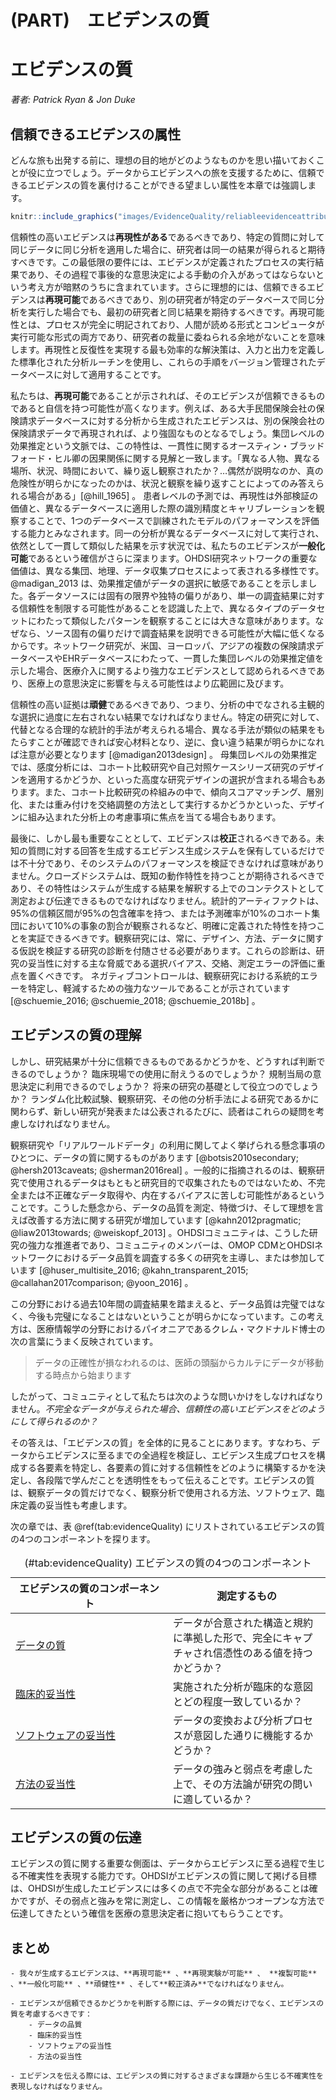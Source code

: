 # (PART)　エビデンスの質 {.unnumbered}

# エビデンスの質 {#EvidenceQuality}

*著者: Patrick Ryan & Jon Duke*

\index{evidence quality}

## 信頼できるエビデンスの属性

どんな旅も出発する前に、理想の目的地がどのようなものかを思い描いておくことが役に立つでしょう。データからエビデンスへの旅を支援するために、信頼できるエビデンスの質を裏付けることができる望ましい属性を本章では強調します。

```r
knitr::include_graphics("images/EvidenceQuality/reliableevidenceattributes.png")
```

信頼性の高いエビデンスは**再現性がある**であるべきであり、特定の質問に対して同じデータに同じ分析を適用した場合に、研究者は同一の結果が得られると期待すべきです。この最低限の要件には、エビデンスが定義されたプロセスの実行結果であり、その過程で事後的な意思決定による手動の介入があってはならないという考え方が暗黙のうちに含まれています。さらに理想的には、信頼できるエビデンスは**再現可能**であるべきであり、別の研究者が特定のデータベースで同じ分析を実行した場合でも、最初の研究者と同じ結果を期待するべきです。再現可能性とは、プロセスが完全に明記されており、人間が読める形式とコンピュータが実行可能な形式の両方であり、研究者の裁量に委ねられる余地がないことを意味します。再現性と反復性を実現する最も効率的な解決策は、入力と出力を定義した標準化された分析ルーチンを使用し、これらの手順をバージョン管理されたデータベースに対して適用することです。

私たちは、**再現可能**であることが示されれば、そのエビデンスが信頼できるものであると自信を持つ可能性が高くなります。例えば、ある大手民間保険会社の保険請求データベースに対する分析から生成されたエビデンスは、別の保険会社の保険請求データで再現されれば、より強固なものとなるでしょう。集団レベルの効果推定という文脈では、この特性は、一貫性に関するオースティン・ブラッドフォード・ヒル卿の因果関係に関する見解と一致します。「異なる人物、異なる場所、状況、時間において、繰り返し観察されたか？…偶然が説明なのか、真の危険性が明らかになったのかは、状況と観察を繰り返すことによってのみ答えられる場合がある」[@hill_1965] 。 患者レベルの予測では、再現性は外部検証の価値と、異なるデータベースに適用した際の識別精度とキャリブレーションを観察することで、1つのデータベースで訓練されたモデルのパフォーマンスを評価する能力とみなされます。同一の分析が異なるデータベースに対して実行され、依然として一貫して類似した結果を示す状況では、私たちのエビデンスが**一般化可能**であるという確信がさらに深まります。OHDSI研究ネットワークの重要な価値は、異なる集団、地理、データ収集プロセスによって表される多様性です。 @madigan_2013 は、効果推定値がデータの選択に敏感であることを示しました。各データソースには固有の限界や独特の偏りがあり、単一の調査結果に対する信頼性を制限する可能性があることを認識した上で、異なるタイプのデータセットにわたって類似したパターンを観察することには大きな意味があります。なぜなら、ソース固有の偏りだけで調査結果を説明できる可能性が大幅に低くなるからです。ネットワーク研究が、米国、ヨーロッパ、アジアの複数の保険請求データベースやEHRデータベースにわたって、一貫した集団レベルの効果推定値を示した場合、医療介入に関するより強力なエビデンスとして認められるべきであり、医療上の意思決定に影響を与える可能性はより広範囲に及びます。

信頼性の高い証拠は**頑健**であるべきであり、つまり、分析の中でなされる主観的な選択に過度に左右されない結果でなければなりません。特定の研究に対して、代替となる合理的な統計的手法が考えられる場合、異なる手法が類似の結果をもたらすことが確認できれば安心材料となり、逆に、食い違う結果が明らかになれば注意が必要となります [@madigan2013design] 。 母集団レベルの効果推定では、感度分析には、コホート比較研究や自己対照ケースシリーズ研究のデザインを適用するかどうか、といった高度な研究デザインの選択が含まれる場合もあります。また、コホート比較研究の枠組みの中で、傾向スコアマッチング、層別化、または重み付けを交絡調整の方法として実行するかどうかといった、デザインに組み込まれた分析上の考慮事項に焦点を当てる場合もあります。

最後に、しかし最も重要なこととして、エビデンスは**校正**されるべきである。未知の質問に対する回答を生成するエビデンス生成システムを保有しているだけでは不十分であり、そのシステムのパフォーマンスを検証できなければ意味がありません。クローズドシステムは、既知の動作特性を持つことが期待されるべきであり、その特性はシステムが生成する結果を解釈する上でのコンテクストとして測定および伝達できるものでなければなりません。統計的アーティファクトは、95%の信頼区間が95%の包含確率を持つ、または予測確率が10%のコホート集団において10%の事象の割合が観察されるなど、明確に定義された特性を持つことを実証できるべきです。観察研究には、常に、デザイン、方法、データに関する仮説を検証する研究の診断を付随させる必要があります。これらの診断は、研究の妥当性に対する主な脅威である選択バイアス、交絡、測定エラーの評価に重点を置くべきです。 ネガティブコントロールは、観察研究における系統的エラーを特定し、軽減するための強力なツールであることが示されています [@schuemie_2016; @schuemie_2018; @schuemie_2018b] 。

## エビデンスの質の理解

しかし、研究結果が十分に信頼できるものであるかどうかを、どうすれば判断できるのでしょうか？ 臨床現場での使用に耐えうるのでしょうか？ 規制当局の意思決定に利用できるのでしょうか？ 将来の研究の基礎として役立つのでしょうか？ ランダム化比較試験、観察研究、その他の分析手法による研究であるかに関わらず、新しい研究が発表または公表されるたびに、読者はこれらの疑問を考慮しなければなりません。

観察研究や「リアルワールドデータ」の利用に関してよく挙げられる懸念事項のひとつに、データの質に関するものがあります [@botsis2010secondary; @hersh2013caveats; @sherman2016real] 。一般的に指摘されるのは、観察研究で使用されるデータはもともと研究目的で収集されたものではないため、不完全または不正確なデータ取得や、内在するバイアスに苦しむ可能性があるということです。こうした懸念から、データの品質を測定、特徴づけ、そして理想を言えば改善する方法に関する研究が増加しています [@kahn2012pragmatic; @liaw2013towards; @weiskopf_2013] 。OHDSIコミュニティは、こうした研究の強力な推進者であり、コミュニティのメンバーは、OMOP CDMとOHDSIネットワークにおけるデータ品質を調査する多くの研究を主導し、または参加しています [@huser_multisite_2016; @kahn_transparent_2015; @callahan2017comparison; @yoon_2016] 。

この分野における過去10年間の調査結果を踏まえると、データ品質は完璧ではなく、今後も完璧になることはないということが明らかになっています。この考え方は、医療情報学の分野におけるパイオニアであるクレム・マクドナルド博士の次の言葉にうまく反映されています。

> データの正確性が損なわれるのは、医師の頭脳からカルテにデータが移動する時点から始まります \index{Clem McDonald}

したがって、コミュニティとして私たちは次のような問いかけをしなければなりません。*不完全なデータが与えられた場合、信頼性の高いエビデンスをどのようにして得られるのか？*

その答えは、「エビデンスの質」を全体的に見ることにあります。すなわち、データからエビデンスに至るまでの全過程を検証し、エビデンス生成プロセスを構成する各要素を特定し、各要素の質に対する信頼性をどのように構築するかを決定し、各段階で学んだことを透明性をもって伝えることです。エビデンスの質は、観察データの質だけでなく、観察分析で使用される方法、ソフトウェア、臨床定義の妥当性も考慮します。\index{community} \index{reliable evidence}

次の章では、表 \@ref(tab:evidenceQuality) にリストされているエビデンスの質の4つのコンポーネントを探ります。

| エビデンスの質のコンポーネント | 測定するもの |
|----|----|
| [データの質](DataQuality.html) | データが合意された構造と規約に準拠した形で、完全にキャプチャされ信憑性のある値を持つかどうか？ |
| [臨床的妥当性](ClinicalValidity.html) | 実施された分析が臨床的な意図とどの程度一致しているか？ |
| [ソフトウェアの妥当性](SoftwareValidity.html) | データの変換および分析プロセスが意図した通りに機能するかどうか？ |
| [方法の妥当性](MethodValidity.html) | データの強みと弱点を考慮した上で、その方法論が研究の問いに適しているか？ |

: (#tab:evidenceQuality) エビデンスの質の4つのコンポーネント

## エビデンスの質の伝達

エビデンスの質に関する重要な側面は、データからエビデンスに至る過程で生じる不確実性を表現する能力です。OHDSIがエビデンスの質に関して掲げる目標は、OHDSIが生成したエビデンスには多くの点で不完全な部分があることは確かですが、その弱点と強みを常に測定し、この情報を厳格かつオープンな方法で伝達してきたという確信を医療の意思決定者に抱いてもらうことです。

## まとめ

```block2
- 我々が生成するエビデンスは、**再現可能** 、**再現実験が可能** 、 **複製可能** 、**一般化可能** 、**頑健性** 、そして**較正済み**でなければなりません。

- エビデンスが信頼できるかどうかを判断する際には、データの質だけでなく、エビデンスの質を考慮するべきです：
    - データの品質
    - 臨床的妥当性
    - ソフトウェアの妥当性
    - 方法の妥当性

- エビデンスを伝える際には、エビデンスの質に対するさまざまな課題から生じる不確実性を表現しなければなりません。

```
